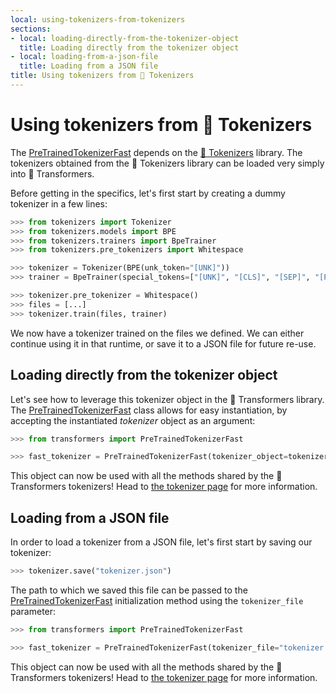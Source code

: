 ```yaml
---
local: using-tokenizers-from-tokenizers
sections:
- local: loading-directly-from-the-tokenizer-object
  title: Loading directly from the tokenizer object
- local: loading-from-a-json-file
  title: Loading from a JSON file
title: Using tokenizers from 🤗 Tokenizers
---
```

<script>
</script>
<!--Copyright 2020 The HuggingFace Team. All rights reserved.

Licensed under the Apache License, Version 2.0 (the "License"); you may not use this file except in compliance with
the License. You may obtain a copy of the License at

http://www.apache.org/licenses/LICENSE-2.0

Unless required by applicable law or agreed to in writing, software distributed under the License is distributed on
an "AS IS" BASIS, WITHOUT WARRANTIES OR CONDITIONS OF ANY KIND, either express or implied. See the License for the
specific language governing permissions and limitations under the License.
-->

<h1 id="using-tokenizers-from-tokenizers">Using tokenizers from 🤗 Tokenizers</h1>

The [PreTrainedTokenizerFast](/docs/transformers/pr_15749/en/main_classes/tokenizer#transformers.PreTrainedTokenizerFast) depends on the [🤗 Tokenizers](https://huggingface.co/docs/tokenizers) library. The tokenizers obtained from the 🤗 Tokenizers library can be
loaded very simply into 🤗 Transformers.

Before getting in the specifics, let's first start by creating a dummy tokenizer in a few lines:

```python
>>> from tokenizers import Tokenizer
>>> from tokenizers.models import BPE
>>> from tokenizers.trainers import BpeTrainer
>>> from tokenizers.pre_tokenizers import Whitespace

>>> tokenizer = Tokenizer(BPE(unk_token="[UNK]"))
>>> trainer = BpeTrainer(special_tokens=["[UNK]", "[CLS]", "[SEP]", "[PAD]", "[MASK]"])

>>> tokenizer.pre_tokenizer = Whitespace()
>>> files = [...]
>>> tokenizer.train(files, trainer)
```

We now have a tokenizer trained on the files we defined. We can either continue using it in that runtime, or save it to
a JSON file for future re-use.

<h2 id="loading-directly-from-the-tokenizer-object">Loading directly from the tokenizer object</h2>

Let's see how to leverage this tokenizer object in the 🤗 Transformers library. The
[PreTrainedTokenizerFast](/docs/transformers/pr_15749/en/main_classes/tokenizer#transformers.PreTrainedTokenizerFast) class allows for easy instantiation, by accepting the instantiated
*tokenizer* object as an argument:

```python
>>> from transformers import PreTrainedTokenizerFast

>>> fast_tokenizer = PreTrainedTokenizerFast(tokenizer_object=tokenizer)
```

This object can now be used with all the methods shared by the 🤗 Transformers tokenizers! Head to [the tokenizer
page](main_classes/tokenizer) for more information.

<h2 id="loading-from-a-json-file">Loading from a JSON file</h2>

In order to load a tokenizer from a JSON file, let's first start by saving our tokenizer:

```python
>>> tokenizer.save("tokenizer.json")
```

The path to which we saved this file can be passed to the [PreTrainedTokenizerFast](/docs/transformers/pr_15749/en/main_classes/tokenizer#transformers.PreTrainedTokenizerFast) initialization
method using the `tokenizer_file` parameter:

```python
>>> from transformers import PreTrainedTokenizerFast

>>> fast_tokenizer = PreTrainedTokenizerFast(tokenizer_file="tokenizer.json")
```

This object can now be used with all the methods shared by the 🤗 Transformers tokenizers! Head to [the tokenizer
page](main_classes/tokenizer) for more information.
